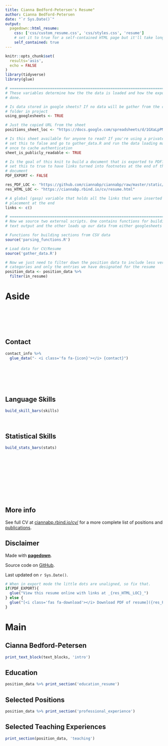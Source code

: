 ```yaml
---
title: Cianna Bedford-Petersen's Resume"
author: Cianna Bedford-Petersen
date: "`r Sys.Date()`"
output:
  pagedown::html_resume:
    css: ['css/custom_resume.css', 'css/styles.css', 'resume']
    # set it to true for a self-contained HTML page but it'll take longer to render
    self_contained: true
---
```



```r
knitr::opts_chunk$set(
  results='asis', 
  echo = FALSE
)
library(tidyverse)
library(glue)

# ======================================================================
# These variables determine how the the data is loaded and how the exports are
# done.

# Is data stored in google sheets? If no data will be gather from the csvs/
# folder in project
using_googlesheets <- TRUE

# Just the copied URL from the sheet
positions_sheet_loc <- "https://docs.google.com/spreadsheets/d/1GXaLpPM1zBxquPTobZ2L2lGBZDxOOOvb5W16w01OlZE/edit#gid=1406459246"

# Is this sheet available for anyone to read? If you're using a private sheet
# set this to false and go to gather_data.R and run the data loading manually
# once to cache authentication
sheet_is_publicly_readable <- TRUE

# Is the goal of this knit to build a document that is exported to PDF? If so
# set this to true to have links turned into footnotes at the end of the
# document
PDF_EXPORT <- FALSE

res_PDF_LOC <- "https://github.com/ciannabp/ciannabp/raw/master/static/cv/bedford-petersen_resume.pdf"
res_HTML_LOC <- "https://ciannabp.rbind.io/cv/resume.html"

# A global (gasp) variable that holds all the links that were inserted for
# placement at the end
links <- c()

# ======================================================================
# Now we source two external scripts. One contains functions for building the
# text output and the other loads up our data from either googlesheets or csvs

# Functions for building sections from CSV data
source('parsing_functions.R') 

# Load data for CV/Resume
source('gather_data.R')

# Now we just need to filter down the position data to include less verbose
# categories and only the entries we have designated for the resume
position_data <- position_data %>% 
  filter(in_resume)

```



Aside
================================================================================

<br>
<br>
<br>
<br>



Contact {#contact}
--------------------------------------------------------------------------------

```r
contact_info %>% 
  glue_data("- <i class='fa fa-{icon}'></i> {contact}")
```

<br>
<br>
<br>
<br>

Language Skills {#skills}
--------------------------------------------------------------------------------

```r
build_skill_bars(skills)
```

<br>


Statistical Skills {#stats}
--------------------------------------------------------------------------------

```r
build_stats_bars(stats)
```

<br>
<br>
<br>
<br>
<br>
<br>
<br>
<br>


More info {#more-info}
--------------------------------------------------------------------------------

See full CV at [ciannabp.rbind.io/cv/](https://ciannabp.rbind.io/cv/) for a more complete list of positions and [publications](https://scholar.google.com/citations?user=74mOaFcAAAAJ&hl=en).


Disclaimer {#disclaimer}
--------------------------------------------------------------------------------

Made with [**pagedown**](https://github.com/rstudio/pagedown). 

Source code on [GitHub](https://github.com/ciannabp/resume).

Last updated on `r Sys.Date()`.

```r
# When in export mode the little dots are unaligned, so fix that.
if(PDF_EXPORT){
  glue("View this resume online with links at _{res_HTML_LOC}_")
} else {
  glue("[<i class='fas fa-download'></i> Download PDF of resume]({res_PDF_LOC})")
}
```

Main
================================================================================

Cianna Bedford-Petersen {#title}
--------------------------------------------------------------------------------

```r
print_text_block(text_blocks, 'intro')
```

Education {data-icon=graduation-cap data-concise=true}
--------------------------------------------------------------------------------

```r
position_data %>% print_section('education_resume')
```



Selected Positions {data-icon=suitcase}
--------------------------------------------------------------------------------

```r
position_data %>% print_section('professional_experience')
```


Selected Teaching Experiences {data-icon=chalkboard-teacher}
--------------------------------------------------------------------------------

```r
print_section(position_data, 'teaching')
```


